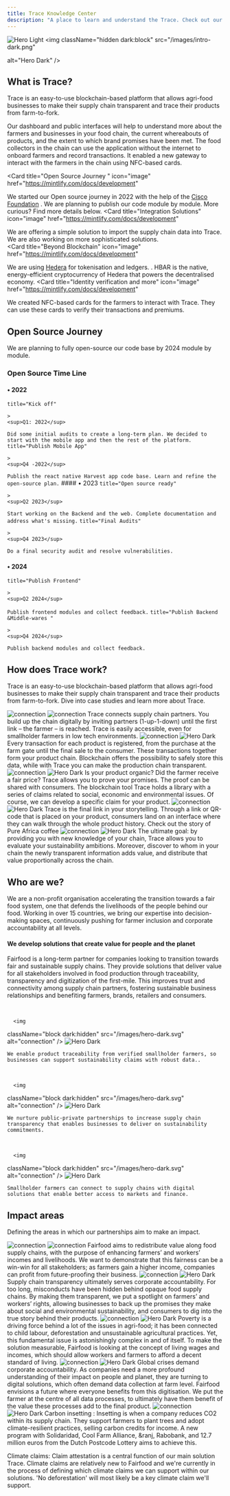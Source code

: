 ```yaml
---
title: Trace Knowledge Center
description: "A place to learn and understand the Trace. Check out our docs and support resources!"
---
```


<img
  className="block dark:hidden"
   src="/images/intro-white.svg"
  alt="Hero Light"
/>
<img
  className="hidden dark:block"
   src="/images/intro-dark.png"
 
  alt="Hero Dark"
/>

## What is Trace?

Trace is an easy-to-use blockchain-based platform that allows agri-food businesses to make their supply chain transparent and trace their products from farm-to-fork. 

<CardGroup cols={2}>
  <Card
    title="Web Dashboard"
    icon="pen-to-square"
    href="https://mintlify.com/docs/quickstart"
  >
   Our dashboard and public interfaces will help to understand more about the farmers and businesses in your food chain, the current whereabouts of products, and the extent to which brand promises have been met.
  </Card>
  <Card
    title="Harvest Mobile App"
    icon="image"
    href="https://mintlify.com/docs/development"
  >
   The food collectors in the chain can use the application without the internet to onboard farmers and record transactions. It enabled a new gateway to interact with the farmers in the chain using NFC-based cards. 
  </Card>

   <Card
    title="Open Source Journey "
    icon="image"
    href="https://mintlify.com/docs/development"
  >
  We started our Open source journey in 2022 with the help of the <a href="https://www.cisco.com/c/en/us/about/csr/impact/cisco-foundation.html">Cisco Foundation</a> . We are planning to publish our code  module by module. More curious? Find more details below. 
  </Card> 
  <Card
    title="Integration Solutions"
    icon="image"
    href="https://mintlify.com/docs/development"
  >
   We are offering a simple solution to import the supply chain data into Trace. We are also working on more sophisticated solutions.  
  </Card>
    <Card
    title="Beyond Blockchain"
    icon="image"
    href="https://mintlify.com/docs/development"
  >
  We are using <a href="https://hedera.com/">Hedera</a>  for tokenisation and ledgers. . HBAR is the native, energy-efficient cryptocurrency of Hedera that powers the decentralised economy. 
  </Card>
    <Card
    title="Identity verification and more"
    icon="image"
    href="https://mintlify.com/docs/development"
  >
 We created NFC-based cards for the farmers to interact with Trace. They can use these cards to verify their transactions and premiums. 
  </Card>
</CardGroup>



## Open Source Journey

We are planning to fully open-source our code base by 2024 module by module.

### Open Source Time Line
#### &#8226; 2022

<CardGroup cols={2}>
  <Card
  
    title="Kick off"
    
    >
    <sup>Q1: 2022</sup>

    Did some initial audits to create a long-term plan. We decided to start with the mobile app and then the rest of the platform. 
  </Card>
 <Card
  
    title="Publish Mobile App"
    
    >
    <sup>Q4 -2022</sup>

    Publish the react native Harvest app code base. Learn and refine the open-source plan.
  </Card>
  

</CardGroup>
#### &#8226; 2023

<CardGroup cols={2}>
  <Card
  
    title="Open source ready"
    
    >
    <sup>Q2 2023</sup>

    Start working on the Backend and the web. Complete documentation and address what's missing.
  </Card>
 <Card
  
    title="Final Audits"
    
    >
    <sup>Q4 2023</sup>

    Do a final security audit and resolve vulnerabilities. 
  </Card>
  

</CardGroup>


#### &#8226; 2024

<CardGroup cols={2}>
  <Card
  
    title="Publish Frontend"
    
    >
    <sup>Q2 2024</sup>

    Publish frontend modules and collect feedback.
  </Card>
 <Card
  
    title="Publish Backend &Middle-wares "
    
    >
    <sup>Q4 2024</sup>

    Publish backend modules and collect feedback. 
  </Card>
  

</CardGroup>

## How does Trace work?

Trace is an easy-to-use blockchain-based platform that allows agri-food businesses to make their supply chain transparent and trace their products from farm-to-fork. Dive into case studies and learn more about Trace.

<Steps>
  <Step title="Discover your chain">
  <img
  className="block dark:hidden"
  src="/images/connect.png"
  alt="connection"
/>
<img
  className="hidden dark:block"
  src="/images/connect.png"
  alt="connection"
/>
    Trace connects supply chain partners. You build up the chain digitally by inviting partners (1-up-1-down) until the first link – the farmer – is reached. Trace is easily accessible, even for smallholder farmers in low tech environments.
  </Step>


  <Step title="Trace your products">
   <img
  className="block dark:hidden"
  src="/images/hero-dark.svg"
  alt="connection"
/>
<img
  className="hidden dark:block"
  src="/images/hero-dark.svg"
  alt="Hero Dark"
/>
    Every transaction for each product is registered, from the purchase at the farm gate until the final sale to the consumer. These transactions together form your product chain. Blockchain offers the possibility to safely store this data, while with Trace you can make the production chain transparent.
  </Step>
  <Step title="Verify brand promises">
     <img
  className="block dark:hidden"
  src="/images/hero-dark.svg"
  alt="connection"
/>
<img
  className="hidden dark:block"
  src="/images/hero-dark.svg"
  alt="Hero Dark"
/>
    Is your product organic? Did the farmer receive a fair price? Trace allows you to prove your promises. The proof can be shared with consumers. The blockchain tool Trace holds a library with a series of claims related to social, economic and environmental issues. Of course, we can develop a specific claim for your product.
  </Step>

   <Step title="Tell the whole story"> 
     <img
  className="block dark:hidden"
  src="/images/hero-dark.svg"
  alt="connection"
/>
<img
  className="hidden dark:block"
  src="/images/hero-dark.svg"
  alt="Hero Dark"
/>
    Trace is the final link in your storytelling. Through a link or QR-code that is placed on your product, consumers land on an interface where they can walk through the whole product history. Check out the story of Pure Africa coffee
  </Step>

   <Step title="Set ambitions and share added value"> 
     <img
  className="block dark:hidden"
  src="/images/hero-dark.svg"
  alt="connection"
/>
<img
  className="hidden dark:block"
  src="/images/hero-dark.svg"
  alt="Hero Dark"
/>
    The ultimate goal: by providing you with new knowledge of your chain, Trace allows you to evaluate your sustainability ambitions. Moreover, discover to whom in your chain the newly transparent information adds value, and distribute that value proportionally across the chain.
  </Step>
</Steps>


## Who are we?

We are a non-profit organisation accelerating the transition towards a fair food system, one that defends the livelihoods of the people behind our food. Working in over 15 countries, we bring our expertise into decision-making spaces, continuously pushing for farmer inclusion and corporate accountability at all levels. 

#### We develop solutions that create value for people and the planet

Fairfood is a long-term partner for companies looking to transition towards fair and sustainable supply chains. They provide solutions that deliver value for all stakeholders involved in food production through traceability, transparency and digitization of the first-mile. This improves trust and connectivity among supply chain partners, fostering sustainable business relationships and benefiting farmers, brands, retailers and consumers. 

<CardGroup cols={3}>

  <Card
     title="Traceability that proves sustainability claims"> <br />
     
      <img
  className="block dark:hidden"
  src="/images/hero-dark.svg"
  alt="connection"
/>
<img
  className="hidden dark:block"
  src="/images/hero-dark.svg"
  alt="Hero Dark"
/>
  
 
    We enable product traceability from verified smallholder farmers, so businesses can support sustainability claims with robust data..
  </Card>

  <Card
     title="Supply chain transparency for responsible sourcing"> <br />
     
      <img
  className="block dark:hidden"
  src="/images/hero-dark.svg"
  alt="connection"
/>
<img
  className="hidden dark:block"
  src="/images/hero-dark.svg"
  alt="Hero Dark"
/>
  
 
    We nurture public-private partnerships to increase supply chain transparency that enables businesses to deliver on sustainability commitments.
  </Card>




  <Card
     title="First-mile digitisation for financial inclusion"> <br />
     
      <img
  className="block dark:hidden"
  src="/images/hero-dark.svg"
  alt="connection"
/>
<img
  className="hidden dark:block"
  src="/images/hero-dark.svg"
  alt="Hero Dark"
/>
  
 
    Smallholder farmers can connect to supply chains with digital solutions that enable better access to markets and finance.
  </Card>

</CardGroup>




## Impact areas

Defining the areas in which our partnerships aim to make an impact. 



<Steps>
  <Step title="Fair Value Distribution">
  <img
  className="block dark:hidden"
  src="/images/connect.png"
  alt="connection"
/>
<img
  className="hidden dark:block"
  src="/images/connect.png"
  alt="connection"
/>
    Fairfood aims to redistribute value along food supply chains, with the purpose of enhancing farmers’ and workers’ incomes and livelihoods. We want to demonstrate that this fairness can be a win-win for all stakeholders; as farmers gain a higher income, companies can profit from future-proofing their business.
  </Step>


  <Step title="Transparent supply chains">
   <img
  className="block dark:hidden"
  src="/images/hero-dark.svg"
  alt="connection"
/>
<img
  className="hidden dark:block"
  src="/images/hero-dark.svg"
  alt="Hero Dark"
/>
    Supply chain transparency ultimately serves corporate accountability. For too long, misconducts have been hidden behind opaque food supply chains. By making them transparent, we put a spotlight on farmers’ and workers’ rights, allowing businesses to back up the promises they make about social and environmental sustainability, and consumers to dig into the true story behind their products.
  </Step>
  <Step title="Living wage & income">
     <img
  className="block dark:hidden"
  src="/images/hero-dark.svg"
  alt="connection"
/>
<img
  className="hidden dark:block"
  src="/images/hero-dark.svg"
  alt="Hero Dark"
/>
    Poverty is a driving force behind a lot of the issues in agri-food; it has been connected to child labour, deforestation and unsustainable agricultural practices. Yet, this fundamental issue is astonishingly complex in and of itself. To make the solution measurable, Fairfood is looking at the concept of living wages and incomes, which should allow workers and farmers to afford a decent standard of living.
  </Step>

   <Step title="Digital inclusion"> 
     <img
  className="block dark:hidden"
  src="/images/hero-dark.svg"
  alt="connection"
/>
<img
  className="hidden dark:block"
  src="/images/hero-dark.svg"
  alt="Hero Dark"
/>
    Global crises demand corporate accountability. As companies need a more profound understanding of their impact on people and planet, they are turning to digital solutions, which often demand data collection at farm level. Fairfood envisions a future where everyone benefits from this digitisation. We put the farmer at the centre of all data processes, to ultimately have them benefit of the value these processes add to the final product.
  </Step>

   <Step title="Climate"> 
     <img
  className="block dark:hidden"
  src="/images/hero-dark.svg"
  alt="connection"
/>
<img
  className="hidden dark:block"
  src="/images/hero-dark.svg"
  alt="Hero Dark"
/>
    Carbon insetting : Insetting is when a company reduces CO2 within its supply chain. They support farmers to plant trees and adopt climate-resilient practices, selling carbon credits for income. A new program with Solidaridad, Cool Farm Alliance, &ranj, Rabobank, and 12.7 million euros from the Dutch Postcode Lottery aims to achieve this.


Climate claims: Claim attestation is a central function of our main solution Trace. Climate claims are relatively new to Fairfood and we're currently in the process of defining which climate claims we can support within our solutions. 'No deforestation' will most likely be a key climate claim we'll support. 



  </Step>
</Steps>


